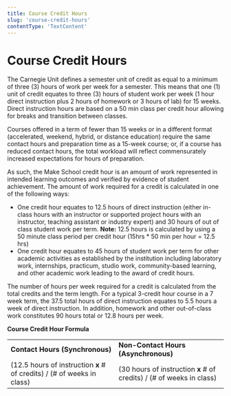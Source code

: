 ```yaml
---
title: Course Credit Hours
slug: 'course-credit-hours'
contentType: 'TextContent'
---
```


# Course Credit Hours

The Carnegie Unit defines a semester unit of credit as equal to a minimum of three (3) hours of work
per week for a semester. This means that one (1) unit of credit equates to three (3) hours of
student work per week (1 hour direct instruction plus 2 hours of homework or 3 hours of lab) for 15
weeks. Direct instruction hours are based on a 50 min class per credit hour allowing for breaks and
transition between classes.

Courses offered in a term of fewer than 15 weeks or in a different format (accelerated, weekend,
hybrid, or distance education) require the same contact hours and preparation time as a 15-week
course; or, if a course has reduced contact hours, the total workload will reflect commensurately
increased expectations for hours of preparation.

As such, the Make School credit hour is an amount of work represented in intended learning outcomes
and verified by evidence of student achievement. The amount of work required for a credit is
calculated in one of the following ways:

- One credit hour equates to 12.5 hours of direct instruction (either in-class hours with an
  instructor or supported project hours with an instructor, teaching assistant or industry expert)
  and 30 hours of out of class student work per term. **Note:** 12.5 hours is calculated by using a
  50 minute class period per credit hour (15hrs \* 50 min per hour = 12.5 hrs)
- One credit hour equates to 45 hours of student work per term for other academic activities as
  established by the institution including laboratory work, internships, practicum, studio work,
  community-based learning, and other academic work leading to the award of credit hours.

The number of hours per week required for a credit is calculated from the total credits and the term
length. For a typical 3-credit hour course in a 7 week term, the 37.5 total hours of direct
instruction equates to 5.5 hours a week of direct instruction. In addition, homework and other
out-of-class work constitutes 90 hours total or 12.8 hours per week.

**Course Credit Hour Formula**

<table>
  <tr>
    <td>
      <strong>Contact Hours (Synchronous)</strong>
    </td>
    <td>
      <strong>Non-Contact Hours (Asynchronous)</strong>
    </td>
  </tr>
  <tr>
    <td>
      (12.5 hours of instruction <strong>x</strong> # of credits) / (# of weeks in class)
    </td>
    <td>
      (30 hours of instruction <strong>x</strong> # of credits) / (# of weeks in class)
    </td>
  </tr>
</table>

